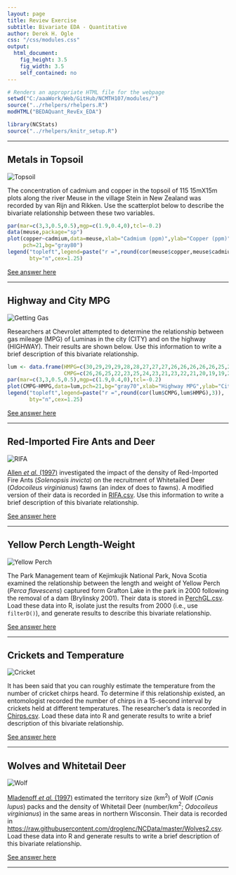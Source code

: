 ```yaml
---
layout: page
title: Review Exercise
subtitle: Bivariate EDA - Quantitative
author: Derek H. Ogle
css: "/css/modules.css"
output:
  html_document:
    fig_height: 3.5
    fig_width: 3.5
    self_contained: no
---
```


```r
# Renders an appropriate HTML file for the webpage
setwd("C:/aaaWork/Web/GitHub/NCMTH107/modules/")
source("../rhelpers/rhelpers.R")
modHTML("BEDAQuant_RevEx_EDA")
```

```r
library(NCStats)
source("../rhelpers/knitr_setup.R")
```

----

## Metals in Topsoil
<img src="zimgs/topsoil.jpg" alt="Topsoil" class="img-right">

The concentration of cadmium and copper in the topsoil of 115 15mX15m plots along the river Meuse in the village Stein in New Zealand was recorded by van Rijn and Rikken. Use the scatterplot below to describe the bivariate relationship between these two variables.

```r
par(mar=c(3,3,0.5,0.5),mgp=c(1.9,0.4,0),tcl=-0.2)
data(meuse,package="sp")
plot(copper~cadmium,data=meuse,xlab="Cadmium (ppm)",ylab="Copper (ppm)",
     pch=21,bg="gray80")
legend("topleft",legend=paste("r =",round(cor(meuse$copper,meuse$cadmium),3)),
       bty="n",cex=1.25)
```

[See answer here](zRevExAns/BEDAQuant_Defns.html#metals-in-topsoil)

----

## Highway and City MPG
<img src="zimgs/getting_gas.jpg" alt="Getting Gas" class="img-right">

Researchers at Chevrolet attempted to determine the relationship between gas mileage (MPG) of Luminas in the city (CITY) and on the highway (HIGHWAY). Their results are shown below. Use this information to write a brief description of this bivariate relationship.

```r
lum <- data.frame(HMPG=c(30,29,29,29,28,28,27,27,27,26,26,26,26,26,25,25,25,24,24,24,24,23,23,23,22,22,22,22,21,21,21,20,20,20),
                  CMPG=c(26,26,25,22,23,25,24,23,21,23,22,21,20,19,19,20,21,22,21,19,17,18,19,20,19,18,17,16,17,18,19,18,17,16))
par(mar=c(3,3,0.5,0.5),mgp=c(1.9,0.4,0),tcl=-0.2)
plot(CMPG~HMPG,data=lum,pch=21,bg="gray70",xlab="Highway MPG",ylab="City MPG")
legend("topleft",legend=paste("r =",round(cor(lum$CMPG,lum$HMPG),3)),
       bty="n",cex=1.25)
```

[See answer here](zRevExAns/BEDAQuant_Defns.html#highway-and-city-mpg)

----

## Red-Imported Fire Ants and Deer
<img src="zimgs/RIFA.jpg" alt="RIFA" class="img-right">

[Allen *et al.* (1997)](http://digitalcommons.unl.edu/cgi/viewcontent.cgi?article=1047&context=ncfwrustaff) investigated the impact of the density of Red-Imported Fire Ants (*Solenopsis invicta*) on the recruitment of Whitetailed Deer (*Odocoileus virginianus*) fawns (an index of does to fawns). A modified version of their data is recorded in [RIFA.csv](https://raw.githubusercontent.com/droglenc/NCData/master/RIFA.csv). Use this information to write a brief description of this bivariate relationship.

[See answer here](zRevExAns/BEDAQuant_Defns.html#red-imported-fire-ants-and-deer)

----

## Yellow Perch Length-Weight
<img src="zimgs/yellow-perch.jpg" alt="Yellow Perch" class="img-right">

The Park Management team of Kejimkujik National Park, Nova Scotia examined the relationship between the length and weight of Yellow Perch (*Perca flavescens*) captured form Grafton Lake in the park in 2000 following the removal of a dam (Brylinsky 2001). Their data is stored in [PerchGL.csv](https://raw.githubusercontent.com/droglenc/NCData/master/PerchGL.csv). Load these data into R, isolate just the results from 2000 (i.e., use `filterD()`), and generate results to describe this bivariate relationship.

[See answer here](zRevExAns/BEDAQuant_Defns.html#yellow-perch-length-weight)

----

## Crickets and Temperature
<img src="zimgs/cricket.jpg" alt="Cricket" class="img-right">

It has been said that you can roughly estimate the temperature from the number of cricket chirps heard. To determine if this relationship existed, an entomologist recorded the number of chirps in a 15-second interval by crickets held at different temperatures. The researcher's data is recorded in [Chirps.csv](https://raw.githubusercontent.com/droglenc/NCData/master/Chirps.csv). Load these data into R and generate results to write a brief description of this bivariate relationship.

[See answer here](zRevExAns/BEDAQuant_Defns.html#crickets-and-temperature)

----

## Wolves and Whitetail Deer
<img src="zimgs/wolf.jpg" alt="Wolf" class="img-right">

[Mladenoff *et al.* (1997)](https://www.researchgate.net/profile/David_Mladenoff/publication/247843996_Causes_and_Implications_of_Species_Restoration_in_Altered_Ecosystems/links/5410594a0cf2f2b29a40f2ce.pdf) estimated the territory size (km$^{2}$) of Wolf (*Canis lupus*) packs and the density of Whitetail Deer (number/km$^{2}$; *Odocoileus virginianus*) in the same areas in northern Wisconsin. Their data is recorded in [https://raw.githubusercontent.com/droglenc/NCData/master/Wolves2.csv](Wolves2.csv). Load these data into R and generate results to write a brief description of this bivariate relationship.

[See answer here](zRevExAns/BEDAQuant_Defns.html#wolves-and-whitetail-deer)

----
